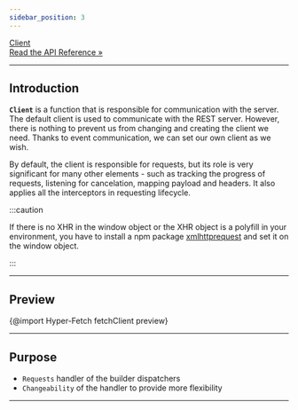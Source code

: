 ```yaml
---
sidebar_position: 3
---
```


<a class="api-link" href="/api/Hyper-Fetch/Function/fetchClient">
  <div class="api-link-title">Client</div>
  <div class="api-link-sub-title">Read the API Reference »</div>
</a>

---

## Introduction

**`Client`** is a function that is responsible for communication with the server. The default client is used to
communicate with the REST server. However, there is nothing to prevent us from changing and creating the client we need.
Thanks to event communication, we can set our own client as we wish.

By default, the client is responsible for requests, but its role is very significant for many other elements - such as
tracking the progress of requests, listening for cancelation, mapping payload and headers. It also applies all the
interceptors in requesting lifecycle.

:::caution

If there is no XHR in the window object or the XHR object is a polyfill in your environment, you have to install a npm
package [xmlhttprequest](https://www.npmjs.com/package/xmlhttprequest) and set it on the window object.

:::

---

## Preview

{@import Hyper-Fetch fetchClient preview}

---

## Purpose

- `Requests` handler of the builder dispatchers
- `Changeability` of the handler to provide more flexibility

---
